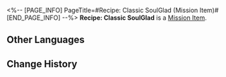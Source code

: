 <%-- [PAGE_INFO]
PageTitle=#Recipe: Classic SoulGlad (Mission Item)#
[END_PAGE_INFO] --%>
{{Item Infobox
|title       = Recipe: Classic SoulGlad
|id          = 150011
|image       = Item Recipe- Classic SoulGlad (Mission Item).png{{subst:void|<!--$UPLOAD:<<SpriteOutput/ItemFigures/401025.png>-<Item Recipe- Classic SoulGlad (Mission Item).png>-<Item Icons>>-->}}
|type        = Mission Item
|invCategory = Missions
|rarity      = 3
|effect      = 
|description = When it comes to SoulGlad, classic means the best. Despite three attempts to modify the formula, the SoulGlad company was compelled to return to the original recipe due to complaints from dissatisfied customers each time.
}}
{{Description|''"Our double-blind tests show that over 70% of customers failed to discern the difference between the new formula and the original one."''}}
'''Recipe: Classic SoulGlad''' is a [[Mission Item]].

==Other Languages==
{{Other Languages
|en   = Recipe: Classic SoulGlad
|zhs  = 调饮材料：经典苏乐达
|zht  = 調飲材料：經典蘇樂達
|ja   = カクテルの材料：クラシックスラーダ
|ko   = 음료 재료: 클래식 솔글래드
|es   = Receta: FelizAlma clásica
|fr   = Recette&nbsp;: Félicitâme classique
|ru   = Рецепт: Классическая «Услада»
|th   = ส่วนผสมเครื่องดื่ม: Classic SoulGlad
|vi   = Nguyên Liệu Pha Chế: SoulGlad Kinh Điển
|de   = Rezept: SeelFroh Classic
|id   = Bahan Racikan: Classic SoulGlad
|pt   = Receita: FelizAlma Original
}}

==Change History==
{{Change History|2.1}}